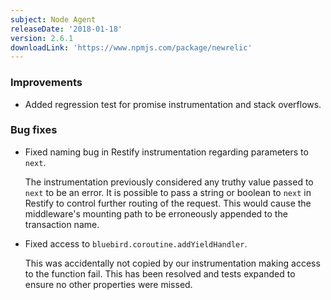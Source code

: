 ```yaml
---
subject: Node Agent
releaseDate: '2018-01-18'
version: 2.6.1
downloadLink: 'https://www.npmjs.com/package/newrelic'
---
```


### Improvements

* Added regression test for promise instrumentation and stack overflows.

### Bug fixes

* Fixed naming bug in Restify instrumentation regarding parameters to `next`.

  The instrumentation previously considered any truthy value passed to `next` to be an error. It is possible to pass a string or boolean to `next` in Restify to control further routing of the request. This would cause the middleware's mounting path to be erroneously appended to the transaction name.
* Fixed access to `bluebird.coroutine.addYieldHandler`.

  This was accidentally not copied by our instrumentation making access to the function fail. This has been resolved and tests expanded to ensure no other properties were missed.
